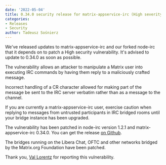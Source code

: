 ```yaml
---
date: '2022-05-04'
title: 0.34.0 security release for matrix-appservice-irc (High severity)
categories:
- Releases
- Security
author: Tadeusz Sośnierz
---
```


We've released updates to matrix-appservice-irc and our forked node-irc that it depends on to patch a High security vulnerability.
It's advised to update to 0.34.0 as soon as possible.

The vulnerability allows an attacker to manipulate a Matrix user into executing IRC commands
by having them reply to a maliciously crafted message.

Incorrect handling of a CR character allowed for making part of the message be sent to the IRC server verbatim
rather than as a message to the channel.

If you are currently a matrix-appservice-irc user, exercise caution when replying to messages from untrusted participants
in IRC bridged rooms until your bridge instance has been upgraded.

The vulnerability has been patched in node-irc version 1.2.1 and matrix-appservice-irc 0.34.0.
You can get the release [on Github](https://github.com/matrix-org/matrix-appservice-irc/releases/tag/0.34.0).

The bridges running on the Libera Chat, OFTC and other networks bridged by the Matrix.org Foundation have been patched.

Thank you, [Val Lorentz](https://valentin-lorentz.fr/) for reporting this vulnerability.
